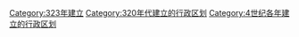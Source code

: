 [[Category:323年建立|Category:323年建立]]
[[Category:320年代建立的行政区划|Category:320年代建立的行政区划]]
[[Category:4世纪各年建立的行政区划|Category:4世纪各年建立的行政区划]]